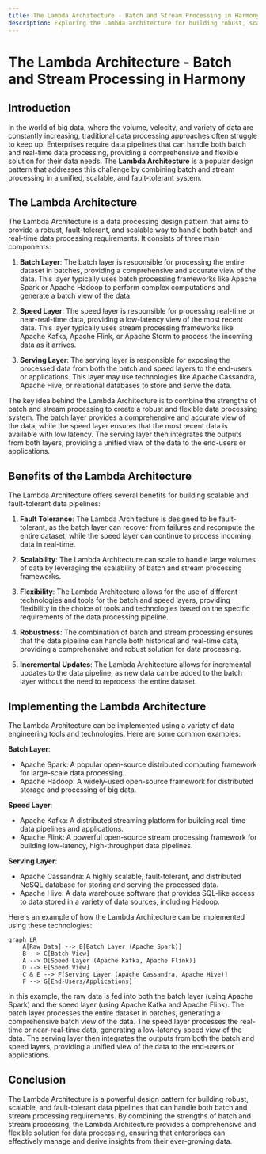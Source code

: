 ```yaml
---
title: The Lambda Architecture - Batch and Stream Processing in Harmony
description: Exploring the Lambda architecture for building robust, scalable data pipelines
---
```


# The Lambda Architecture - Batch and Stream Processing in Harmony

## Introduction

In the world of big data, where the volume, velocity, and variety of data are constantly increasing, traditional data processing approaches often struggle to keep up. Enterprises require data pipelines that can handle both batch and real-time data processing, providing a comprehensive and flexible solution for their data needs. The **Lambda Architecture** is a popular design pattern that addresses this challenge by combining batch and stream processing in a unified, scalable, and fault-tolerant system.

## The Lambda Architecture

The Lambda Architecture is a data processing design pattern that aims to provide a robust, fault-tolerant, and scalable way to handle both batch and real-time data processing requirements. It consists of three main components:

1. **Batch Layer**: The batch layer is responsible for processing the entire dataset in batches, providing a comprehensive and accurate view of the data. This layer typically uses batch processing frameworks like Apache Spark or Apache Hadoop to perform complex computations and generate a batch view of the data.

2. **Speed Layer**: The speed layer is responsible for processing real-time or near-real-time data, providing a low-latency view of the most recent data. This layer typically uses stream processing frameworks like Apache Kafka, Apache Flink, or Apache Storm to process the incoming data as it arrives.

3. **Serving Layer**: The serving layer is responsible for exposing the processed data from both the batch and speed layers to the end-users or applications. This layer may use technologies like Apache Cassandra, Apache Hive, or relational databases to store and serve the data.

The key idea behind the Lambda Architecture is to combine the strengths of batch and stream processing to create a robust and flexible data processing system. The batch layer provides a comprehensive and accurate view of the data, while the speed layer ensures that the most recent data is available with low latency. The serving layer then integrates the outputs from both layers, providing a unified view of the data to the end-users or applications.

## Benefits of the Lambda Architecture

The Lambda Architecture offers several benefits for building scalable and fault-tolerant data pipelines:

1. **Fault Tolerance**: The Lambda Architecture is designed to be fault-tolerant, as the batch layer can recover from failures and recompute the entire dataset, while the speed layer can continue to process incoming data in real-time.

2. **Scalability**: The Lambda Architecture can scale to handle large volumes of data by leveraging the scalability of batch and stream processing frameworks.

3. **Flexibility**: The Lambda Architecture allows for the use of different technologies and tools for the batch and speed layers, providing flexibility in the choice of tools and technologies based on the specific requirements of the data processing pipeline.

4. **Robustness**: The combination of batch and stream processing ensures that the data pipeline can handle both historical and real-time data, providing a comprehensive and robust solution for data processing.

5. **Incremental Updates**: The Lambda Architecture allows for incremental updates to the data pipeline, as new data can be added to the batch layer without the need to reprocess the entire dataset.

## Implementing the Lambda Architecture

The Lambda Architecture can be implemented using a variety of data engineering tools and technologies. Here are some common examples:

**Batch Layer**:
- Apache Spark: A popular open-source distributed computing framework for large-scale data processing.
- Apache Hadoop: A widely-used open-source framework for distributed storage and processing of big data.

**Speed Layer**:
- Apache Kafka: A distributed streaming platform for building real-time data pipelines and applications.
- Apache Flink: A powerful open-source stream processing framework for building low-latency, high-throughput data pipelines.

**Serving Layer**:
- Apache Cassandra: A highly scalable, fault-tolerant, and distributed NoSQL database for storing and serving the processed data.
- Apache Hive: A data warehouse software that provides SQL-like access to data stored in a variety of data sources, including Hadoop.

Here's an example of how the Lambda Architecture can be implemented using these technologies:

```mermaid
graph LR
    A[Raw Data] --> B[Batch Layer (Apache Spark)]
    B --> C[Batch View]
    A --> D[Speed Layer (Apache Kafka, Apache Flink)]
    D --> E[Speed View]
    C & E --> F[Serving Layer (Apache Cassandra, Apache Hive)]
    F --> G[End-Users/Applications]
```

In this example, the raw data is fed into both the batch layer (using Apache Spark) and the speed layer (using Apache Kafka and Apache Flink). The batch layer processes the entire dataset in batches, generating a comprehensive batch view of the data. The speed layer processes the real-time or near-real-time data, generating a low-latency speed view of the data. The serving layer then integrates the outputs from both the batch and speed layers, providing a unified view of the data to the end-users or applications.

## Conclusion

The Lambda Architecture is a powerful design pattern for building robust, scalable, and fault-tolerant data pipelines that can handle both batch and stream processing requirements. By combining the strengths of batch and stream processing, the Lambda Architecture provides a comprehensive and flexible solution for data processing, ensuring that enterprises can effectively manage and derive insights from their ever-growing data.
